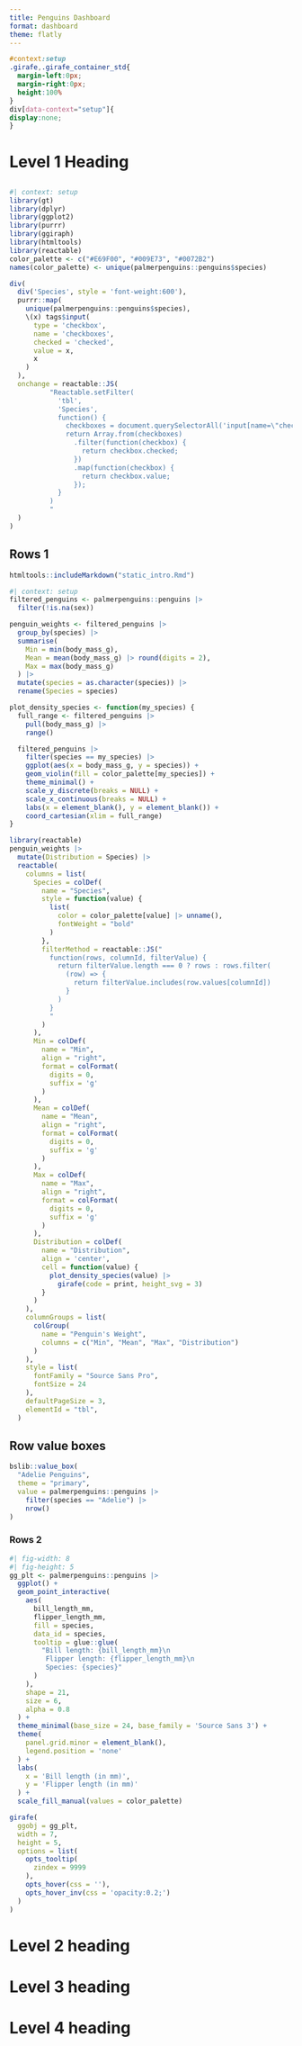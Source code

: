 ```yaml
---
title: Penguins Dashboard
format: dashboard
theme: flatly
---
```


```css
#context:setup
.girafe,.girafe_container_std{
  margin-left:0px;
  margin-right:0px;
  height:100%
}
div[data-context="setup"]{
display:none;
}
```

# Level 1 Heading

## {.sidebar}

```r
#| context: setup
library(gt)
library(dplyr)
library(ggplot2)
library(purrr)
library(ggiraph)
library(htmltools)
library(reactable)
color_palette <- c("#E69F00", "#009E73", "#0072B2")
names(color_palette) <- unique(palmerpenguins::penguins$species)
```
```r
div(
  div('Species', style = 'font-weight:600'),
  purrr::map(
    unique(palmerpenguins::penguins$species), 
    \(x) tags$input(
      type = 'checkbox',
      name = 'checkboxes',
      checked = 'checked',
      value = x,
      x
    )
  ),
  onchange = reactable::JS(
          "Reactable.setFilter(
            'tbl',
            'Species',
            function() {
              checkboxes = document.querySelectorAll('input[name=\"checkboxes\"]');
              return Array.from(checkboxes)
                .filter(function(checkbox) {
                  return checkbox.checked;
                })
                .map(function(checkbox) {
                  return checkbox.value;
                });
            }
          )
          "
  )
)


```

## Rows 1

::: {.card width="30%"}
```r
htmltools::includeMarkdown("static_intro.Rmd")
```

:::

::: {.card title="Look! Penguins data🐧😍"}
```r
#| context: setup
filtered_penguins <- palmerpenguins::penguins |>
  filter(!is.na(sex))

penguin_weights <- filtered_penguins |>
  group_by(species) |>
  summarise(
    Min = min(body_mass_g),
    Mean = mean(body_mass_g) |> round(digits = 2),
    Max = max(body_mass_g)
  ) |>
  mutate(species = as.character(species)) |>
  rename(Species = species)

plot_density_species <- function(my_species) {
  full_range <- filtered_penguins |>
    pull(body_mass_g) |>
    range()

  filtered_penguins |>
    filter(species == my_species) |>
    ggplot(aes(x = body_mass_g, y = species)) +
    geom_violin(fill = color_palette[my_species]) +
    theme_minimal() +
    scale_y_discrete(breaks = NULL) +
    scale_x_continuous(breaks = NULL) +
    labs(x = element_blank(), y = element_blank()) +
    coord_cartesian(xlim = full_range)
}
```
```r
library(reactable)
penguin_weights |> 
  mutate(Distribution = Species) |>
  reactable(
    columns = list(
      Species = colDef(
        name = "Species",
        style = function(value) {
          list(
            color = color_palette[value] |> unname(),
            fontWeight = "bold"
          )
        },
        filterMethod = reactable::JS("
          function(rows, columnId, filterValue) {
            return filterValue.length === 0 ? rows : rows.filter(
              (row) => {
                return filterValue.includes(row.values[columnId])
              }
            )
          }
          "
        )
      ),
      Min = colDef(
        name = "Min",
        align = "right",
        format = colFormat(
          digits = 0,
          suffix = 'g'
        )
      ),
      Mean = colDef(
        name = "Mean",
        align = "right",
        format = colFormat(
          digits = 0,
          suffix = 'g'
        )
      ),
      Max = colDef(
        name = "Max",
        align = "right",
        format = colFormat(
          digits = 0,
          suffix = 'g'
        )
      ),
      Distribution = colDef(
        name = "Distribution",
        align = 'center',
        cell = function(value) {
          plot_density_species(value) |>
            girafe(code = print, height_svg = 3)
        }
      )
    ),
    columnGroups = list(
      colGroup(
        name = "Penguin's Weight",
        columns = c("Min", "Mean", "Max", "Distribution")
      )
    ),
    style = list(
      fontFamily = "Source Sans Pro",
      fontSize = 24
    ),
    defaultPageSize = 3,
    elementId = "tbl",
  )
```

:::

## Row value boxes
```r
bslib::value_box(
  "Adelie Penguins",
  theme = "primary",
  value = palmerpenguins::penguins |>
    filter(species == "Adelie") |>
    nrow()
)
```


### Rows 2

::: {.card title="Look how neatly grouped the species are🟧🟩🟦"}
```r
#| fig-width: 8
#| fig-height: 5
gg_plt <- palmerpenguins::penguins |>
  ggplot() +
  geom_point_interactive(
    aes(
      bill_length_mm,
      flipper_length_mm,
      fill = species,
      data_id = species,
      tooltip = glue::glue(
        "Bill length: {bill_length_mm}\n
         Flipper length: {flipper_length_mm}\n
         Species: {species}"
      )
    ),
    shape = 21,
    size = 6,
    alpha = 0.8
  ) +
  theme_minimal(base_size = 24, base_family = 'Source Sans 3') +
  theme(
    panel.grid.minor = element_blank(),
    legend.position = 'none'
  ) +
  labs(
    x = 'Bill length (in mm)',
    y = 'Flipper length (in mm)'
  ) +
  scale_fill_manual(values = color_palette)

girafe(
  ggobj = gg_plt,
  width = 7,
  height = 5,
  options = list(
    opts_tooltip(
      zindex = 9999
    ),
    opts_hover(css = ''),
    opts_hover_inv(css = 'opacity:0.2;')
  )
)

```
:::

# Level 2 heading


# Level 3 heading


# Level 4 heading